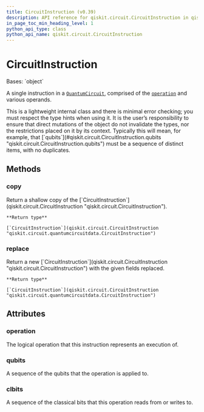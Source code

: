 ```yaml
---
title: CircuitInstruction (v0.39)
description: API reference for qiskit.circuit.CircuitInstruction in qiskit v0.39
in_page_toc_min_heading_level: 1
python_api_type: class
python_api_name: qiskit.circuit.CircuitInstruction
---
```


# CircuitInstruction

<Class id="qiskit.circuit.CircuitInstruction" isDedicatedPage={true} github="https://github.com/qiskit/qiskit/tree/stable/0.22/qiskit/circuit/quantumcircuitdata.py" signature="CircuitInstruction(operation, qubits=(), clbits=())" modifiers="class">
  Bases: `object`

  A single instruction in a [`QuantumCircuit`](qiskit.circuit.QuantumCircuit "qiskit.circuit.QuantumCircuit"), comprised of the [`operation`](#qiskit.circuit.CircuitInstruction.operation "qiskit.circuit.CircuitInstruction.operation") and various operands.

  <Admonition title="Warning" type="caution">
    This is a lightweight internal class and there is minimal error checking; you must respect the type hints when using it. It is the user’s responsibility to ensure that direct mutations of the object do not invalidate the types, nor the restrictions placed on it by its context. Typically this will mean, for example, that [`qubits`](#qiskit.circuit.CircuitInstruction.qubits "qiskit.circuit.CircuitInstruction.qubits") must be a sequence of distinct items, with no duplicates.
  </Admonition>

  ## Methods

  <span id="qiskit-circuit-circuitinstruction-copy" />

  ### copy

  <Function id="qiskit.circuit.CircuitInstruction.copy" signature="CircuitInstruction.copy()">
    Return a shallow copy of the [`CircuitInstruction`](qiskit.circuit.CircuitInstruction "qiskit.circuit.CircuitInstruction").

    **Return type**

    [`CircuitInstruction`](qiskit.circuit.CircuitInstruction "qiskit.circuit.quantumcircuitdata.CircuitInstruction")
  </Function>

  <span id="qiskit-circuit-circuitinstruction-replace" />

  ### replace

  <Function id="qiskit.circuit.CircuitInstruction.replace" signature="CircuitInstruction.replace(operation=None, qubits=None, clbits=None)">
    Return a new [`CircuitInstruction`](qiskit.circuit.CircuitInstruction "qiskit.circuit.CircuitInstruction") with the given fields replaced.

    **Return type**

    [`CircuitInstruction`](qiskit.circuit.CircuitInstruction "qiskit.circuit.quantumcircuitdata.CircuitInstruction")
  </Function>

  ## Attributes

  ### operation

  <Attribute id="qiskit.circuit.CircuitInstruction.operation" attributeTypeHint="qiskit.circuit.instruction.Instruction">
    The logical operation that this instruction represents an execution of.
  </Attribute>

  ### qubits

  <Attribute id="qiskit.circuit.CircuitInstruction.qubits" attributeTypeHint="Tuple[qiskit.circuit.quantumregister.Qubit, ...]">
    A sequence of the qubits that the operation is applied to.
  </Attribute>

  ### clbits

  <Attribute id="qiskit.circuit.CircuitInstruction.clbits" attributeTypeHint="Tuple[qiskit.circuit.classicalregister.Clbit, ...]">
    A sequence of the classical bits that this operation reads from or writes to.
  </Attribute>
</Class>

